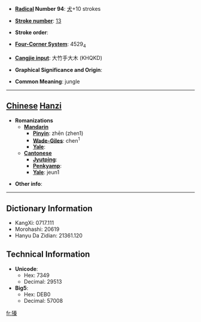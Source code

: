 * '''[[Wiktionary:Chinese radical index| Radical]] Number 94''': [[Wiktionary:Chinese radical index 犬|犬]]+10 strokes

* '''[[Wiktionary:Chinese total strokes index|Stroke number]]''': [[Wiktionary:Chinese total strokes index 13|13]]

* '''Stroke order''': 

* '''[[Wiktionary:Chinese four corner index|Four-Corner System]]''': 4529<sub>4</sub>

* '''[[Wiktionary:Chinese Cangjie index|Cangjie input]]''': 大竹手大木 (KHQKD)

* '''Graphical Significance and Origin''': 

* '''Common Meaning''': jungle

----

== [[Chinese]] [[Hanzi]] ==

* '''Romanizations'''
** '''[[Mandarin]]'''
*** '''[[Pinyin]]''': zhēn (zhen1)
*** '''[[Wade-Giles]]''': chen<sup>1</sup>
*** '''[[Yale]]''': 
** '''[[Cantonese]]'''
*** '''[[Jyutping]]''':
*** '''[[Penkyamp]]''': 
*** '''[[Yale]]''': jeun1

* '''Other info''': 

----

== Dictionary Information ==

* KangXi: 0717.111
* Morohashi: 20619
* Hanyu Da Zidian: 21361.120

== Technical Information ==

* '''Unicode''':
** Hex: 7349
** Decimal: 29513
* '''Big5''':
** Hex: DEB0
** Decimal: 57008

[[fr:獉]]